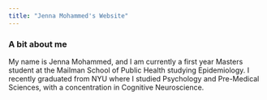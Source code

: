 ```yaml
---
title: "Jenna Mohammed's Website"
---
```


### A bit about me

My name is Jenna Mohammed, and I am currently a first year Masters student at the Mailman School of Public Health studying Epidemiology. I recently graduated from NYU where I studied Psychology and Pre-Medical Sciences, with a concentration in Cognitive Neuroscience.

